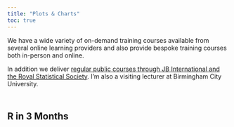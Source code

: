 ```yaml
---
title: "Plots & Charts"
toc: true
---
```


We have a wide variety of on-demand training courses available from several online learning providers and also provide bespoke training courses both in-person and online.

In addition we deliver [regular public courses through JB International and the Royal Statistical Society](#public-courses). I'm also a visiting lecturer at Birmingham City University.

<div class="column-page-inset" style='padding-top:10px'>

## R in 3 Months